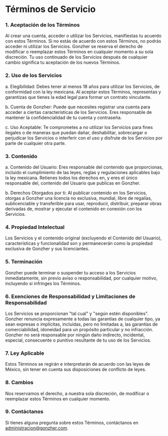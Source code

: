 # Términos de Servicio

### 1. Aceptación de los Términos

Al crear una cuenta, acceder o utilizar los Servicios, manifiestas tu acuerdo con estos Términos. Si no estás de acuerdo con estos Términos, no podrás acceder ni utilizar los Servicios. Gonzher se reserva el derecho de modificar o reemplazar estos Términos en cualquier momento a su sola discreción. Tu uso continuado de los Servicios después de cualquier cambio significa tu aceptación de los nuevos Términos.

### 2. Uso de los Servicios

a. Elegibilidad: Debes tener al menos 18 años para utilizar los Servicios, de conformidad con la ley mexicana. Al aceptar estos Términos, representas y garantizas que tienes la edad legal para formar un contrato vinculante.

b. Cuenta de Gonzher: Puede que necesites registrar una cuenta para acceder a ciertas características de los Servicios. Eres responsable de mantener la confidencialidad de tu cuenta y contraseña.

c. Uso Aceptable: Te comprometes a no utilizar los Servicios para fines ilegales o de maneras que puedan dañar, deshabilitar, sobrecargar o perjudicar los Servicios o interferir con el uso y disfrute de los Servicios por parte de cualquier otra parte.

### 3. Contenido

a. Contenido del Usuario: Eres responsable del contenido que proporcionas, incluido el cumplimiento de las leyes, reglas y regulaciones aplicables bajo la ley mexicana. Retienes todos los derechos en, y eres el único responsable del, contenido del Usuario que publicas en Gonzher.

b. Derechos Otorgados por ti: Al publicar contenido en los Servicios, otorgas a Gonzher una licencia no exclusiva, mundial, libre de regalías, sublicenciable y transferible para usar, reproducir, distribuir, preparar obras derivadas de, mostrar y ejecutar el contenido en conexión con los Servicios.

### 4. Propiedad Intelectual

Los Servicios y el contenido original (excluyendo el Contenido del Usuario), características y funcionalidad son y permanecerán como la propiedad exclusiva de Gonzher y sus licenciantes.

### 5. Terminación

Gonzher puede terminar o suspender tu acceso a los Servicios inmediatamente, sin previo aviso o responsabilidad, por cualquier motivo, incluyendo si infringes los Términos.

### 6. Exenciones de Responsabilidad y Limitaciones de Responsabilidad

Los Servicios se proporcionan "tal cual" y "según estén disponibles". Gonzher renuncia expresamente a todas las garantías de cualquier tipo, ya sean expresas o implícitas, incluidas, pero no limitadas a, las garantías de comerciabilidad, idoneidad para un propósito particular y no infracción. Gonzher no será responsable por ningún daño indirecto, incidental, especial, consecuente o punitivo resultante de tu uso de los Servicios.

### 7. Ley Aplicable

Estos Términos se regirán e interpretarán de acuerdo con las leyes de México, sin tener en cuenta sus disposiciones de conflicto de leyes.

### 8. Cambios

Nos reservamos el derecho, a nuestra sola discreción, de modificar o reemplazar estos Términos en cualquier momento.

### 9. Contáctanos

Si tienes alguna pregunta sobre estos Términos, contáctanos en administracion@gonzher.com.
